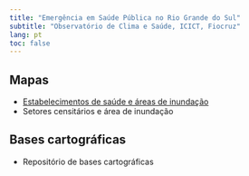 ```yaml
---
title: "Emergência em Saúde Pública no Rio Grande do Sul"
subtitle: "Observatório de Clima e Saúde, ICICT, Fiocruz"
lang: pt
toc: false
---
```


## Mapas

-   [Estabelecimentos de saúde e áreas de inundação](https://rfsaldanha.github.io/sauders/maps/cnefe/index.html)
-   Setores censitários e área de inundação

## Bases cartográficas

-   Repositório de bases cartográficas
